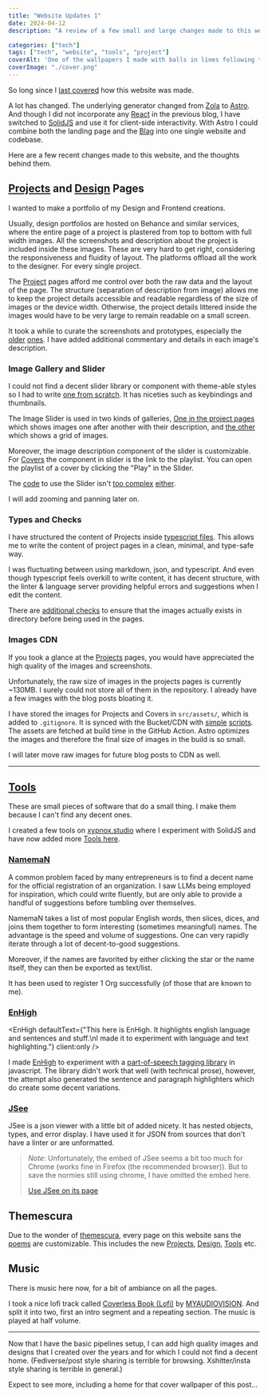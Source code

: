 ```yaml
---
title: "Website Updates 1"
date: 2024-04-12
description: "A review of a few small and large changes made to this website, including the updated Projects and Tools."

categories: ["tech"]
tags: ["tech", "website", "tools", "project"]
coverAlt: 'One of the wallpapers I made with balls in lines following the contour of a 3D wave.'
coverImage: "./cover.png"
---
```


So long since I [last covered](/blag/posts/migrating-to-zola/) how this website was made.

A lot has changed. The underlying generator changed from [Zola](https://getzola.org) to [Astro](https://astro.build). And though I did not incorporate any [React](https://infrequently.org/2023/02/the-market-for-lemons/) in the previous blog, I have switched to [SolidJS](https://www.solidjs.com/) and use it for client-side interactivity. With Astro I could combine both the landing page and the [Blag](/blag/) into one single website and codebase. 

Here are a few recent changes made to this website, and the thoughts behind them.

## [Projects](/projects/) and [Design](/design/) Pages

I wanted to make a portfolio of my Design and Frontend creations.

Usually, design portfolios are hosted on Behance and similar services, where the entire page of a project is plastered from top to bottom with full width images. All the screenshots and description about the project is included inside these images. These are very hard to get right, considering the responsiveness and fluidity of layout. The platforms offload all the work to the designer. For every single project. 

The [Project](/projects/) pages afford me control over both the raw data and the layout of the page. The structure (separation of description from image) allows me to keep the project details accessible and readable regardless of the size of images or the device width. Otherwise, the project details littered inside the images would have to be very large to remain readable on a small screen.

It took a while to curate the screenshots and prototypes, especially the [older](/project/finbox/) [ones](/project/grameen-setu/). I have added additional commentary and details in each image's description.

### Image Gallery and Slider


I could not find a decent slider library or component with theme-able styles so I had to write [one from scratch](https://github.com/xypnox/xypnox.github.io/blob/5b4857f11cf230af191690a788eb3ef7b8bd9b02/src/components/imageSlider.tsx). It has niceties such as keybindings and thumbnails. 

The Image Slider is used in two kinds of galleries, [One in the project pages](https://github.com/xypnox/xypnox.github.io/blob/5b4857f11cf230af191690a788eb3ef7b8bd9b02/src/components/projectImages.tsx) which shows images one after another with their description, and [the other](https://github.com/xypnox/xypnox.github.io/blob/5b4857f11cf230af191690a788eb3ef7b8bd9b02/src/components/imageGrid.tsx) which shows a grid of images.

Moreover, the image description component of the slider is customizable. For [Covers](/design/covers/) the component in slider is the link to the playlist. You can open the playlist of a cover by clicking the "Play" in the Slider.

The [code](https://github.com/xypnox/xypnox.github.io/blob/5b4857f11cf230af191690a788eb3ef7b8bd9b02/src/components/projectImages.tsx#L52-L63) to use the Slider isn't [too complex](https://github.com/xypnox/xypnox.github.io/blob/5b4857f11cf230af191690a788eb3ef7b8bd9b02/src/components/projectImages.tsx#L67-L93) [either](https://github.com/xypnox/xypnox.github.io/blob/5b4857f11cf230af191690a788eb3ef7b8bd9b02/src/components/imageGrid.tsx#L334-L338). 

I will add zooming and panning later on.

### Types and Checks

I have structured the content of Projects inside [typescript files](https://github.com/xypnox/xypnox.github.io/blob/a4128fdcdb2b21f3a30456f6db65e8ca347f9491/src/content/projects/notes.ts). This allows me to write the content of project pages in a clean, minimal, and type-safe way.

I was fluctuating between using markdown, json, and typescript. And even though typescript feels overkill to write content, it has decent structure, with the linter & language server providing helpful errors and suggestions when I edit the content.

There are [additional checks](https://github.com/xypnox/xypnox.github.io/blob/5b4857f11cf230af191690a788eb3ef7b8bd9b02/src/utils/images.ts#L4-L23) to ensure that the images actually exists in directory before being used in the pages.


### Images CDN

If you took a glance at the [Projects](/projects/) pages, you would have appreciated the high quality of the images and screenshots.

Unfortunately, the raw size of images in the projects pages is currently ~130MB. I surely could not store all of them in the repository. I already have a few images with the blog posts bloating it.

I have stored the images for Projects and Covers in `src/assets/`, which is added to `.gitignore`. It is synced with the Bucket/CDN with [simple](https://github.com/xypnox/xypnox.github.io/blob/5b4857f11cf230af191690a788eb3ef7b8bd9b02/src/buildScripts/fetchImagesCdn.ts) [scripts](https://github.com/xypnox/xypnox.github.io/blob/5b4857f11cf230af191690a788eb3ef7b8bd9b02/src/buildScripts/uploadImages.ts). The assets are fetched at build time in the GitHub Action. Astro optimizes the images and therefore the final size of images in the build is so small.

I will later move raw images for future blog posts to CDN as well.

---

## [Tools](/tools/)

These are small pieces of software that do a small thing. I make them because I can't find any decent ones.

I created a few tools on [xypnox.studio](https://xypnox.studio/) where I experiment with SolidJS and have now added more [Tools here](/tools/).

### [NamemaN](/tools/nameman/)


<Nameman />

<p />
 
A common problem faced by many entrepreneurs is to find a decent name for the official registration of an organization. I saw LLMs being employed for inspiration, which could write fluently, but are only able to provide a handful of suggestions before tumbling over themselves.

NamemaN takes a list of most popular English words, then slices, dices, and joins them together to form interesting (sometimes meaningful) names. The advantage is the speed and volume of suggestions. One can very rapidly iterate through a lot of decent-to-good suggestions.

Moreover, if the names are favorited by either clicking the star or the name itself, they can then be exported as text/list.

It has been used to register 1 Org successfully (of those that are known to me).

### [EnHigh](/tools/enhigh/)


<EnHigh defaultText={"This here is EnHigh. It highlights english language and sentences and stuff.\nI made it to experiment with language and text highlighting."} client:only />

<p />

I made [EnHigh](/tools/enhigh/) to experiment with a [part-of-speech tagging library](https://github.com/finnlp/en-pos) in javascript. The library didn't work that well (with technical prose), however, the attempt also generated the sentence and paragraph highlighters which do create some decent variations.

### [JSee](/tools/jsee/)

JSee is a json viewer with a little bit of added nicety. It has nested objects, types, and error display. I have used it for JSON from sources that don't have a linter or are unformatted.

> *Note*: Unfortunately, the embed of JSee seems a bit too much for Chrome (works fine in Firefox (the recommended browser)). But to save the normies still using chrome, I have omitted the embed here.
>
> [Use JSee on its page](/tools/jsee/)

## Themescura

Due to the wonder of [themescura](/blag/posts/themescura/introducing-themescura/), every page on this website sans the [poems](/poems/) are customizable. This includes the new [Projects](/projects/), [Design](/design/), [Tools](/tools/) etc.

## Music

There is music here now, for a bit of ambiance on all the pages.

I took a nice lofi track called [Coverless Book (Lofi)](https://pixabay.com/music/beats-coverless-book-lofi-186307/) by [MYAUDIOVISION](https://open.spotify.com/artist/3tdB2cNPY1qeyk7jdnV0Fm?si=pKI2oKccQOCfHQUw_9FTnQ). And split it into two, first an intro segment and a repeating section. The music is played at half volume.

---

Now that I have the basic pipelines setup, I can add high quality images and designs that I created over the years and for which I could not find a decent home. (Fediverse/post style sharing is terrible for browsing. Xshitter/insta style sharing is terrible in general.)

Expect to see more, including a home for that cover wallpaper of this post...
